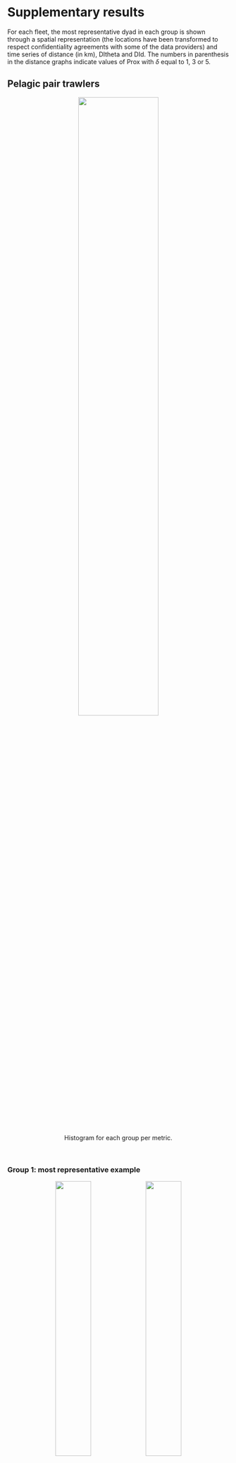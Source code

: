 # Supplementary results

For each fleet, the most representative dyad in each group is shown through a spatial representation (the locations have been transformed to respect confidentiality agreements with some of the data providers) and time series of distance (in km), DItheta and DId. The numbers in parenthesis in the distance graphs indicate values of Prox with $\delta$ equal to 1, 3 or 5.

## Pelagic pair trawlers 

 <center>
![](images/PTM/clustFree_MetricsHist_PTM_all_ordered.png){width=60%}

Histogram for each group per metric.
</center>

<br />



### Group 1: most representative example

  <center>
![](images/PTM/film-Modif-Two-PTM-id-7955-18027-20131011-20131012-cl-1.gif){width=40%}  ![](images/PTM/VariableSeries-id-7955-18027-20131011-20131012-cl-1-DISTANCE.gif){width=40%}

![](images/PTM/VariableSeries-id-7955-18027-20131011-20131012-cl-1-DItheta.gif){width=40%} 
![](images/PTM/VariableSeries-id-7955-18027-20131011-20131012-cl-1-DId.gif){width=40%}

</center>


### Group 2: most representative example

  <center>
![](images/PTM/film-Modif-Two-PTM-id-7955-24896-20120822-20120823-cl-2.gif){width=40%}  ![](images/PTM/VariableSeries-id-7955-24896-20120822-20120823-cl-2-DISTANCE.gif){width=40%}

![](images/PTM/VariableSeries-id-7955-24896-20120822-20120823-cl-2-DItheta.gif){width=40%} 
![](images/PTM/VariableSeries-id-7955-24896-20120822-20120823-cl-2-DId.gif){width=40%}

</center>


### Group 3: most representative example

  <center>
![](images/PTM/film-Modif-Two-PTM-id-1661-9410-20130901-20130904-cl-3.gif){width=40%}  ![](images/PTM/VariableSeries-id-1661-9410-20130901-20130904-cl-3-DISTANCE.gif){width=40%}

![](images/PTM/VariableSeries-id-1661-9410-20130901-20130904-cl-3-DItheta.gif){width=40%} 
![](images/PTM/VariableSeries-id-1661-9410-20130901-20130904-cl-3-DId.gif){width=40%}

</center>



## Large bottom otter trawlers

 <center>
![](images/LOTB/clustFree_MetricsHist_PTM_LOTB_ordered.png){width=60%}

Histogram for each group per metric.
</center>

<br />


### Group 1: most representative example

  <center>
![](images/LOTB/film-Modif-Two-LOTB-id-11467-14758-20121112-20121113-cl-1.gif){width=40%}  ![](images/LOTB/VariableSeries-id-11467-14758-20121112-20121113-cl-1-DISTANCE.gif){width=40%}

![](images/LOTB/VariableSeries-id-11467-14758-20121112-20121113-cl-1-DItheta.gif){width=40%} 
![](images/LOTB/VariableSeries-id-11467-14758-20121112-20121113-cl-1-DId.gif){width=40%}

</center>


### Group 2: most representative example

  <center>
![](images/LOTB/film-Modif-Two-LOTB-id-803-17604-20120410-20120411-cl-2.gif){width=40%}  ![](images/LOTB/VariableSeries-id-803-17604-20120410-20120411-cl-2-DISTANCE.gif){width=40%}

![](images/LOTB/VariableSeries-id-803-17604-20120410-20120411-cl-2-DItheta.gif){width=40%} 
![](images/LOTB/VariableSeries-id-803-17604-20120410-20120411-cl-2-DId.gif){width=40%}

</center>


### Group 3: most representative example

  <center>
![](images/LOTB/film-Modif-Two-LOTB-id-7593-24433-20130904-20130905-cl-3.gif){width=40%}  ![](images/LOTB/VariableSeries-id-7593-24433-20130904-20130905-cl-3-DISTANCE.gif){width=40%}

![](images/LOTB/VariableSeries-id-7593-24433-20130904-20130905-cl-3-DItheta.gif){width=40%} 
![](images/LOTB/VariableSeries-id-7593-24433-20130904-20130905-cl-3-DId.gif){width=40%}

</center>



## Small bottom otter trawlers


 <center>
![](images/SOTB/clustFree_MetricsHist_PTM_SOTB_ordered.png){width=60%}

Histogram for each group per metric.
</center>

<br />


### Group 1: most representative example

  <center>
![](images/SOTB/film-Modif-Two-SOTB-id-24782-26984-20121114-20121115-cl-1.gif){width=40%}  ![](images/SOTB/VariableSeries-id-24782-26984-20121114-20121115-cl-1-DISTANCE.gif){width=40%}

![](images/SOTB/VariableSeries-id-24782-26984-20121114-20121115-cl-1-DItheta.gif){width=40%} 
![](images/SOTB/VariableSeries-id-24782-26984-20121114-20121115-cl-1-DId.gif){width=40%}

</center>


### Group 2: most representative example

  <center>
![](images/SOTB/film-Modif-Two-SOTB-id-803-17688-20120731-20120801-cl-2.gif){width=40%}  ![](images/SOTB/VariableSeries-id-803-17688-20120731-20120801-cl-2-DISTANCE.gif){width=40%}

![](images/SOTB/VariableSeries-id-803-17688-20120731-20120801-cl-2-DItheta.gif){width=40%} 
![](images/SOTB/VariableSeries-id-803-17688-20120731-20120801-cl-2-DId.gif){width=40%}

</center>


### Group 3: most representative example

  <center>
![](images/SOTB/film-Modif-Two-SOTB-id-14288-14899-20130307-20130307-cl-3.gif){width=40%}  ![](images/SOTB/VariableSeries-id-14288-14899-20130307-20130307-cl-3-DISTANCE.gif){width=40%}

![](images/SOTB/VariableSeries-id-14288-14899-20130307-20130307-cl-3-DItheta.gif){width=40%} 
![](images/SOTB/VariableSeries-id-14288-14899-20130307-20130307-cl-3-DId.gif){width=40%}

</center>



## Mid-water otter trawlers


 <center>
![](images/OTM/clustFree_MetricsHist_PTM_OTM_ordered.png){width=60%}

Histogram for each group per metric.
</center>

<br />


### Group 1: most representative example

  <center>
![](images/OTM/film-Modif-Two-OTM-id-1406-25015-20120509-20120509-cl-1.gif){width=40%}  ![](images/OTM/VariableSeries-id-1406-25015-20120509-20120509-cl-1-DISTANCE.gif){width=40%}

![](images/OTM/VariableSeries-id-1406-25015-20120509-20120509-cl-1-DItheta.gif){width=40%} 
![](images/OTM/VariableSeries-id-1406-25015-20120509-20120509-cl-1-DId.gif){width=40%}

</center>


### Group 2: most representative example

  <center>
![](images/OTM/film-Modif-Two-OTM-id-1399-25038-20120420-20120420-cl-2.gif){width=40%}  ![](images/OTM/VariableSeries-id-1399-25038-20120420-20120420-cl-2-DISTANCE.gif){width=40%}

![](images/OTM/VariableSeries-id-1399-25038-20120420-20120420-cl-2-DItheta.gif){width=40%} 
![](images/OTM/VariableSeries-id-1399-25038-20120420-20120420-cl-2-DId.gif){width=40%}

</center>


### Group 3: most representative example

  <center>
![](images/OTM/film-Modif-Two-OTM-id-5003-15040-20131111-20131111-cl-3.gif){width=40%}  ![](images/OTM/VariableSeries-id-5003-15040-20131111-20131111-cl-3-DISTANCE.gif){width=40%}

![](images/OTM/VariableSeries-id-5003-15040-20131111-20131111-cl-3-DItheta.gif){width=40%} 
![](images/OTM/VariableSeries-id-5003-15040-20131111-20131111-cl-3-DId.gif){width=40%}

</center>


## Anchovy purse-seiners

 <center>
![](images/APS/clustFree_MetricsHist_PTM_APS-10_ordered.png){width=60%}

Histogram for each group per metric. 
</center>

<br />

### Group 1: most representative example

  <center>
![](images/APS/film-Modif-Two-APS-id-28566-4242-20160718-20160718-cl-1.gif){width=40%}  ![](images/APS/VariableSeries-id-28566-4242-20160718-20160718-cl-1-DISTANCE.gif){width=40%}

![](images/APS/VariableSeries-id-28566-4242-20160718-20160718-cl-1-DItheta.gif){width=40%} 
![](images/APS/VariableSeries-id-28566-4242-20160718-20160718-cl-1-DId.gif){width=40%}

</center>


### Group 2: most representative example

  <center>
![](images/APS/film-Modif-Two-APS-id-1005-1524-20160707-20160708-cl-2.gif){width=40%}  ![](images/APS/VariableSeries-id-1005-1524-20160707-20160708-cl-2-DISTANCE.gif){width=40%}

![](images/APS/VariableSeries-id-1005-1524-20160707-20160708-cl-2-DItheta.gif){width=40%} 
![](images/APS/VariableSeries-id-1005-1524-20160707-20160708-cl-2-DId.gif){width=40%}

</center>


### Group 3: most representative example

  <center>
![](images/APS/film-Modif-Two-APS-id-10211-16661-20160706-20160707-cl-3.gif){width=40%}  ![](images/APS/VariableSeries-id-10211-16661-20160706-20160707-cl-3-DISTANCE.gif){width=40%}

![](images/APS/VariableSeries-id-10211-16661-20160706-20160707-cl-3-DItheta.gif){width=40%} 
![](images/APS/VariableSeries-id-10211-16661-20160706-20160707-cl-3-DId.gif){width=40%}

</center>



## Tuna purse-seiners


 <center>
![](images/TPS/clustFree_MetricsHist_PTM_thon_ordered.png){width=60%}

Histogram for each group per metric. Purple and yellow are groups 2 and 3, respectively.
</center>

<br />



### Group 2: most representative example

  <center>
![](images/TPS/film-Modif-Two-TPS-id-AVEL-VAD-BELOUVE-20130105-20130114-cl-2.gif){width=40%}  ![](images/TPS/VariableSeries-id-AVEL-VAD-BELOUVE-20130105-20130114-cl-2-DISTANCE.gif){width=40%}

![](images/TPS/VariableSeries-id-AVEL-VAD-BELOUVE-20130105-20130114-cl-2-DItheta.gif){width=40%} 
![](images/TPS/VariableSeries-id-AVEL-VAD-BELOUVE-20130105-20130114-cl-2-DId.gif){width=40%}

</center>


### Group 3: most representative example

  <center>
![](images/TPS/film-Modif-Two-TPS-id-MANAPANY-TORRE-GIULIA-20120110-20120115-cl-3.gif){width=40%}  ![](images/TPS/VariableSeries-id-MANAPANY-TORRE-GIULIA-20120110-20120115-cl-3-DISTANCE.gif){width=40%}

![](images/TPS/VariableSeries-id-MANAPANY-TORRE-GIULIA-20120110-20120115-cl-3-DItheta.gif){width=40%} 
![](images/TPS/VariableSeries-id-MANAPANY-TORRE-GIULIA-20120110-20120115-cl-3-DId.gif){width=40%}

</center>


  <!-- * <a href=post-moveco1-intro.html>*A decade of movement ecology.*</a> Codes, data and supplementary materials for the manuscript of the same name. -->
